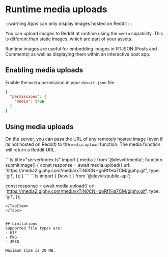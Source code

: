 
# Runtime media uploads

:::warning
Apps can only display images hosted on Reddit
:::

You can upload images to Reddit at runtime using the `media` capability. This is different than static images, which are part of your [assets](../blocks/app_image_assets.md).

Runtime images are useful for embedding images in RTJSON (Posts and Comments) as well as displaying them within an interactive post app.

## Enabling media uploads
Enable the `media` permission in your `devvit.json` file.
```json title="devvit.json"
{
  "permissions": {
    "media": true
  }
}
```

## Using media uploads
On the server, you can pass the URL of any remotely hosted image (even if its not hosted on Reddit) to the `media.upload` function. The media function will return a Reddit URL.

<Tabs>
  <TabItem value="web" label="Devvit Web">
  ```ts title="server/index.ts"
  import { media } from '@devvit/media';
  function submitImage() {
    const response = await media.upload({
      url: 'https://media2.giphy.com/media/xTiN0CNHgoRf1Ha7CM/giphy.gif',
      type: 'gif',
    });
  }
  ```
  </TabItem>
  <TabItem value="blocks" label="Devvit Blocks / Mod Tools">
  ```ts
  import { Devvit } from '@devvit/public-api';

  const response = await media.upload({
    url: 'https://media2.giphy.com/media/xTiN0CNHgoRf1Ha7CM/giphy.gif',
    type: 'gif',
  });
  ```
  </TabItem>
</Tabs>


## Limitations
Supported file types are:
- GIF
- PNG
- JPEG

Maximum size is 20 MB.
